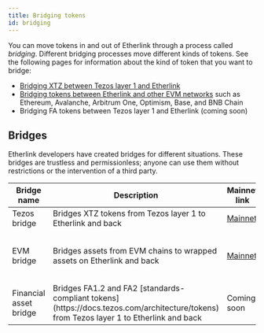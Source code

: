 ```yaml
---
title: Bridging tokens
id: bridging
---
```


You can move tokens in and out of Etherlink through a process called _bridging_.
Different bridging processes move different kinds of tokens.
See the following pages for information about the kind of token that you want to bridge:

- [Bridging XTZ between Tezos layer 1 and Etherlink](/bridging/bridging-tezos)
- [Bridging tokens between Etherlink and other EVM networks](/bridging/bridging-evm) such as Ethereum, Avalanche, Arbitrum One, Optimism, Base, and BNB Chain
- Bridging FA tokens between Tezos layer 1 and Etherlink (coming soon)

## Bridges

Etherlink developers have created bridges for different situations.
These bridges are trustless and permissionless; anyone can use them without restrictions or the intervention of a third party.

<div class="customTableContainerWrapper">
<table class="customTableContainer">
  <thead>
    <tr>
      <th>Bridge name</th>
      <th>Description</th>
      <th>Mainnet link</th>
      <th>Testnet link</th>
    </tr>
  </thead>
  <tbody>
    <tr>
      <td>Tezos bridge</td>
      <td>Bridges XTZ tokens from Tezos layer 1 to Etherlink and back</td>
      <td><a href="https://www.etherlinkbridge.com/tezos-bridge" target="_blank" rel="noopener noreferrer">Mainnet</a></td>
      <td><a href="https://testnet.bridge.etherlink.com/" target="_blank" rel="noopener noreferrer">Testnet</a></td>
    </tr>
    <tr>
      <td>EVM bridge</td>
      <td>Bridges assets from EVM chains to wrapped assets on Etherlink and back</td>
      <td><a href="https://www.etherlinkbridge.com/bridge" target="_blank" rel="noopener noreferrer">Mainnet</a></td>
      <td>Not available on Etherlink Testnet</td>
    </tr>
    <tr>
      <td>Financial asset bridge</td>
      <td>Bridges FA1.2 and FA2 [standards-compliant tokens](https://docs.tezos.com/architecture/tokens) from Tezos layer 1 to Etherlink and back</td>
      <td>Coming soon</td>
      <td>Coming soon</td>
    </tr>
  </tbody>
</table>
</div>
